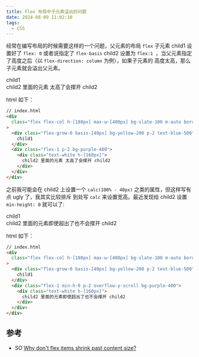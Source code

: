 ```yaml
---
title: Flex 布局中子元素溢出的问题
date: 2024-08-09 11:02:10
tags:
  - CSS
---
```


经常在编写布局的时候需要这样的一个问题，父元素的布局 `flex` 子元素 child1 设置好了 `flex: 0` 或者说指定了 `flex-basis`
child2 设置为 `flex:1 `，当父元素指定了高度之后（以 `flex-direction: column` 为例），如果子元素的
高度太高，那么子元素就会溢出父元素。

<div class="mb-[120px] ">
  <div class="flex flex-col h-[180px] max-w-[400px] bg-slate-100 m-auto border-dashed dark:border-gray-300 border-gray-600 border-2 rounded p-1">
    <div class="flex-grow-0 basis-[40px] bg-yellow-200 p-2 text-blue-500">
      child1
    </div>
    <div class="flex-1 p-2 bg-purple-400">
      <div class="text-white h-[160px]">
        child2 里面的元素 太高了会撑开 child2
      </div>
    </div>
  </div>
</div>

html 如下：

```html
// index.html
<div
  class="flex flex-col h-[180px] max-w-[400px] bg-slate-100 m-auto border-dashed dark:border-gray-300 border-gray-600 border-2 rounded p-1"
>
  <div class="flex-grow-0 basis-[40px] bg-yellow-200 p-2 text-blue-500">
    child1
  </div>
  <div class="flex-1 p-2 bg-purple-400">
    <div class="text-white h-[160px]">
      child2 里面的元素 太高了会撑开 child2
    </div>
  </div>
</div>
```

之前我可能会在 child2 上设置一个 `calc(100% - 40px)` 之类的属性，但这样写有点 ugly 了，我其实比较排斥
到处写 `calc` 来设置宽高。最近发现给 child2 设置 `min-height: 0` 就可以了:

<div class="mb-[32px] ">
  <div class="flex flex-col h-[180px] max-w-[400px] bg-slate-100 m-auto border-dashed dark:border-gray-300 border-gray-600 border-2 rounded p-1">
    <div class="flex-grow-0 basis-[40px] bg-yellow-200 p-2 text-blue-500">
      child1
    </div>
    <div class="flex-1 min-h-0 p-2 overflow-y-scroll bg-purple-400">
      <div class="text-white h-[160px]">
        child2 里面的元素即使超出了也不会撑开 child2
      </div>
    </div>
  </div>
</div>

html 如下：

```html
// index.html
<div
  class="flex flex-col h-[180px] max-w-[400px] bg-slate-100 m-auto border-dashed dark:border-gray-300 border-gray-600 border-2 rounded p-1"
>
  <div class="flex-grow-0 basis-[40px] bg-yellow-200 p-2 text-blue-500">
    child1
  </div>
  <div class="flex-1 min-h-0 p-2 overflow-y-scroll bg-purple-400">
    <div class="text-white h-[160px]">
      child2 里面的元素即使超出了也不会撑开 child2
    </div>
  </div>
</div>
```

## 参考

- SO [Why don't flex items shrink past content size?](https://stackoverflow.com/a/36247448)
